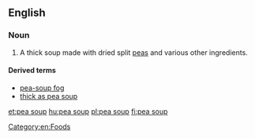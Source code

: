{{wikipedia}}
==English==

===Noun===
{{en-noun|-}}
#A thick soup made with dried split [[peas]] and various other ingredients.

====Derived terms====
*[[pea-soup fog]]
*[[thick as pea soup]]

[[Category:en:Foods]]

[[et:pea soup]]
[[hu:pea soup]]
[[pl:pea soup]]
[[fi:pea soup]]